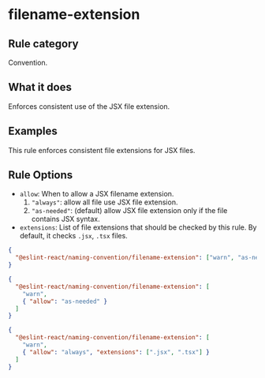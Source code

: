 # filename-extension

## Rule category

Convention.

## What it does

Enforces consistent use of the JSX file extension.

## Examples

This rule enforces consistent file extensions for JSX files.

## Rule Options

- `allow`: When to allow a JSX filename extension.
  1. `"always"`: allow all file use JSX file extension.
  2. `"as-needed"`: (default) allow JSX file extension only if the file contains JSX syntax.
- `extensions`: List of file extensions that should be checked by this rule. By default, it checks `.jsx`, `.tsx` files.

```json
{
  "@eslint-react/naming-convention/filename-extension": ["warn", "as-needed"]
}
```

```json
{
  "@eslint-react/naming-convention/filename-extension": [
    "warn",
    { "allow": "as-needed" }
  ]
}
```

```json
{
  "@eslint-react/naming-convention/filename-extension": [
    "warn",
    { "allow": "always", "extensions": [".jsx", ".tsx"] }
  ]
}
```
